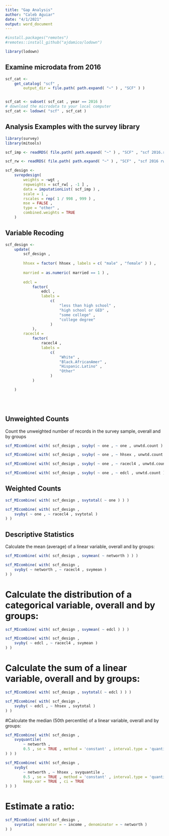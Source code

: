 ```yaml
---
title: "Gap Analysis"
author: "Caleb Aguiar"
date: "4/1/2021"
output: word_document
---
```


```r
#install.packages("remotes")
#remotes::install_github("ajdamico/lodown")

library(lodown)
```

## Examine microdata from 2016

```r
scf_cat <-
    get_catalog( "scf" ,
        output_dir = file.path( path.expand( "~" ) , "SCF" ) )


scf_cat <- subset( scf_cat , year == 2016 )
# download the microdata to your local computer
scf_cat <- lodown( "scf" , scf_cat )
```

## Analysis Examples with the survey library  


```r
library(survey)
library(mitools)

scf_imp <- readRDS( file.path( path.expand( "~" ) , "SCF" , "scf 2016.rds" ) )

scf_rw <- readRDS( file.path( path.expand( "~" ) , "SCF" , "scf 2016 rw.rds" ) )

scf_design <- 
    svrepdesign( 
        weights = ~wgt , 
        repweights = scf_rw[ , -1 ] , 
        data = imputationList( scf_imp ) , 
        scale = 1 ,
        rscales = rep( 1 / 998 , 999 ) ,
        mse = FALSE ,
        type = "other" ,
        combined.weights = TRUE
    )
```
## Variable Recoding

```r
scf_design <- 
    update( 
        scf_design , 
        
        hhsex = factor( hhsex , labels = c( "male" , "female" ) ) ,
        
        married = as.numeric( married == 1 ) ,
        
        edcl = 
            factor( 
                edcl , 
                labels = 
                    c( 
                        "less than high school" , 
                        "high school or GED" , 
                        "some college" , 
                        "college degree" 
                    ) 
            ),
        racecl4 = 
            factor( 
                racecl4 , 
                labels = 
                    c( 
                        "White" , 
                        "Black.AfricanAmer" , 
                        "Hispanic.Latino" , 
                        "Other" 
                    ) 
            )

    )


  
```

## Unweighted Counts
Count the unweighted number of records in the survey sample, overall and by groups

```r
scf_MIcombine( with( scf_design , svyby( ~ one , ~ one , unwtd.count ) ) )

scf_MIcombine( with( scf_design , svyby( ~ one , ~ hhsex , unwtd.count ) ) )

scf_MIcombine( with( scf_design , svyby( ~ one , ~ racecl4 , unwtd.count ) ) )

scf_MIcombine( with( scf_design , svyby( ~ one , ~ edcl , unwtd.count ) ) )

```


## Weighted Counts
```r
scf_MIcombine( with( scf_design , svytotal( ~ one ) ) )

scf_MIcombine( with( scf_design ,
    svyby( ~ one , ~ racecl4 , svytotal )
) )

```


## Descriptive Statistics

Calculate the mean (average) of a linear variable, overall and by groups:

```r
scf_MIcombine( with( scf_design , svymean( ~ networth ) ) )

scf_MIcombine( with( scf_design ,
    svyby( ~ networth , ~ racecl4 , svymean )
) )
```
# Calculate the distribution of a categorical variable, overall and by groups:

```r
scf_MIcombine( with( scf_design , svymean( ~ edcl ) ) )

scf_MIcombine( with( scf_design ,
    svyby( ~ edcl , ~ racecl4 , svymean )
) )

```

# Calculate the sum of a linear variable, overall and by groups:

```r
scf_MIcombine( with( scf_design , svytotal( ~ edcl ) ) )

scf_MIcombine( with( scf_design ,
    svyby( ~ edcl , ~ hhsex , svytotal )
) )
```

#Calculate the median (50th percentile) of a linear variable, overall and by groups:

```r
scf_MIcombine( with( scf_design ,
    svyquantile(
        ~ networth ,
        0.5 , se = TRUE , method = 'constant' , interval.type = 'quantile' 
) ) )

scf_MIcombine( with( scf_design ,
    svyby(
        ~ networth , ~ hhsex , svyquantile ,
        0.5 , se = TRUE , method = 'constant' , interval.type = 'quantile' ,
        keep.var = TRUE , ci = TRUE 
) ) )
```

# Estimate a ratio:

```r
scf_MIcombine( with( scf_design ,
    svyratio( numerator = ~ income , denominator = ~ networth )
) )
```

